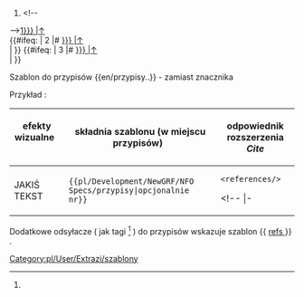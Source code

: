 <noinclude>{{pl/Development/NewGRF/inne strony|en= 
|pl=Template:pl/Development/NewGRF/NFO Specs/przypisy
}}</noinclude><!--
--><includeonly><!--
 ~ ~ ~ ~ ~ ~ ~ ~ ~ ~ koment ~ ~ ~ ~ ~ ~ ~ ~ ~ ~
--><!--{{#sub: {{{text|}}}{{{1|}}}| {{#len: {{{text|}}} | 0 }}--><!--
--><!--...--><!--[[template:extraZi/przypisy/Pl#--><!--1--><!--{{{text|}}}{{{1|}}} |↑]]--><!--
--><!--{{{text|}}}--><!--
 ~ ~ ~ ~ ~ ~ ~ ~ ~ ~ koment ~ ~ ~ ~ ~ ~ ~ ~ ~ ~
--><!--<h6>Przypisy</h6>--><!--
--><!--
--><!--# <span id="{{{1|}}}." title="odsyłacz przypisu">--><!--
--><!--[[#1 |↑]]</span> &nbsp; {{extraZi/refs/Pl|text=--><!--{{{text|}}}--><!--przypis }} --><!--
~ ~ ~ ~ ~ ~ ~ ~ ~ ~ początek ~ ~ ~ ~ ~ ~ ~ ~ ~ ~
--><!--<h6>Przypisy</h6>-->
# <span id="{{{1|1}}}." title="odsyłacz przypisu"><!--
-->[[#{{{1|1}}} |↑]]</span> &nbsp; {{pl/Development/NewGRF/NFO Specs/refs|text=<!--{{{text|}}}-->Przypis }} <br><!--
-->{{#ifeq: {{{2|}}} <!--
--> | 2 <!--
-->|# <span id="{{{2|2}}}." title="odsyłacz przypisu"><!--
-->[[#{{{2|}}} |↑]]</span> &nbsp; {{pl/Development/NewGRF/NFO Specs/refs|text=<!--{{{text|}}}-->przypis }} <br><!--
--> | <!--
--> }} <!--
-->{{#ifeq: {{{3|}}} <!--
-->| 3 <!--
-->|# <span id="{{{3|3}}}." title="odsyłacz przypisu"><!--
-->[[#{{{3|}}} |↑]]</span> &nbsp; {{pl/Development/NewGRF/NFO Specs/refs|text=<!--{{{text|}}}-->przypis }} <br><!--
-->| }}<!--
--><!--
--></includeonly><noinclude>

 

Szablon do przypisów <nowiki>{{en/przypisy..}}</nowiki> <!-- lub <nowiki>{{..refs..|name= | }}</nowiki>--> - zamiast znacznika <references> <!-- oraz <ref name=""> </ref> -->



Przykład<!--y-->:

{| 
! efekty wizualne &nbsp; &nbsp; &nbsp; &nbsp; !!składnia szablonu (w miejscu przypisów) &nbsp; !! odpowiednik rozszerzenia ''Cite'' 
|-
| style=vertical-align:middle<!--top--> |JAKIŚ TEKST{{pl/Development/NewGRF/NFO Specs/refs|text=<!--przypis-->|1}} 
| style=vertical-align:<!--bottom-->middle |<code><nowiki>{{pl/Development/NewGRF/NFO Specs/przypisy|opcjonalnie nr}}</nowiki></code> 
| style=vertical-align:<!--bottom-->middle |<!--<code>--><pre><references/></pre><!--</code>--> 
<!-- |- 
|<pre><ref name="słowo">jakiś tekst </ref></pre>||style=vertical-align:middle|<nowiki>{{extraZi/refs/Pl | name =słowo |jakiś test }}</nowiki> || style=vertical-align:middle |--><!--<h5 name=1 style="padding: 1px; white-space:nowrap;">--><!--{{extraZi/refs/Pl|name=słowo|--><!--|text=jakiś test--><!--2 }}--><!--</h5>--><!---->
|}

{{pl/Development/NewGRF/NFO Specs/przypisy}}

<!-- <ref name="slowo"/> #cite_note-slowo-1 #cite_ref-slowo_1-1 -->

Dodatkowe odsyłacze ( jak tagi <ref> </ref> ) do przypisów wskazuje szablon <nowiki>{{</nowiki> [[Template:pl/Development/NewGRF/NFO Specs/refs| refs ]] <nowiki>}}</nowiki> .

<!--<br><br><br><br><br><br><br><br><br><br> <br><br><br><br><br><br><br><br><br><br>-->

[[Category:pl/User/Extrazi/szablony]]
</noinclude>